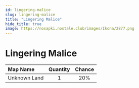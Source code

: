```yaml
---
id: lingering-malice
slug: lingering-malice
title: "Lingering Malice"
hide_title: true
image: https://nosapki.nostale.club/images/Ikona/2877.png
---
```



# <ItemIcon iconId="2877" height="32"/> Lingering Malice
|Map Name|Quantity|Chance|
|:--|:-:|:-:|
|Unknown Land|1|20%|

